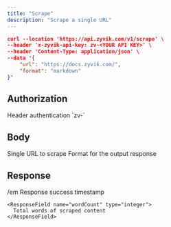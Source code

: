 ```yaml
---
title: "Scrape"
description: "Scrape a single URL"
---
```


```json
curl --location 'https://api.zyvik.com/v1/scrape' \
--header 'x-zyvik-api-key: zv-<YOUR API KEY>' \
--header 'Content-Type: application/json' \
--data '{
    "url": "https://docs.zyvik.com/",
    "format": "markdown"
}'
```

## Authorization

<ParamField header="x-zyvik-api-key" type="string" required="yes">
  Header authentication `zv-<API KEY>`
</ParamField>

## Body

<ParamField body="url" type="string" required={true}>
  Single URL to scrape

  <ParamField body="format" type="string" default="markdown" required>
    Format for the output response
  </ParamField>
</ParamField>

## Response

<ResponseField name="results" type="object">
  /em
</ResponseField>

<ResponseField name="metadata" type="Metadata Object">
  <Expandable title="properties">
    <ResponseField name="timestamp" type="string">
      Response success timestamp
    </ResponseField>

    <ResponseField name="wordCount" type="integer">
      Total words of scraped content
    </ResponseField>
  </Expandable>
</ResponseField>